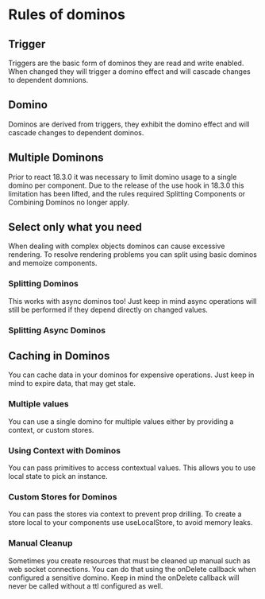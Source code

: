 
<Meta title="Domino/Rules" component={Component} />

# Rules of dominos

## Trigger
Triggers are the basic form of dominos they are read and write enabled. 
When changed they will trigger a domino effect and will cascade changes to dependent domnions.

<Canvas>
    <Story story={stories.Trigger} />
</Canvas>

## Domino
Dominos are derived from triggers, they exhibit the domino effect and will cascade changes to dependent dominos.

<Canvas>
    <Story story={stories.Domino} />
</Canvas>


## Multiple Dominons
Prior to react 18.3.0 it was necessary to limit domino usage to a single domino per component.
Due to the release of the use hook in 18.3.0 this limitation has been lifted, and the rules required Splitting Components or Combining Dominos no longer apply.

<Canvas>
    <Story story={stories.MultipleDominos} />
</Canvas>

## Select only what you need
When dealing with complex objects dominos can cause excessive rendering. 
To resolve rendering problems you can split using basic dominos and memoize components.

### Splitting Dominos

<Canvas>
    <Story story={stories.SplittingDominos} />
</Canvas>

This works with async dominos too! 
Just keep in mind async operations will still be performed if they depend directly on changed values.

### Splitting Async Dominos

<Canvas>
    <Story story={stories.SplittingAsyncDominos} />
</Canvas>

## Caching in Dominos

You can cache data in your dominos for expensive operations.
Just keep in mind to expire data, that may get stale.

<Canvas>
    <Story story={stories.Caching} />
</Canvas>

### Multiple values
You can use a single domino for multiple values either by providing a context, or custom stores.

### Using Context with Dominos

You can pass primitives to access contextual values.
This allows you to use local state to pick an instance.

<Canvas>
    <Story story={stories.Context} />
</Canvas>

### Custom Stores for Dominos

You can pass the stores via context to prevent prop drilling.
To create a store local to your components use useLocalStore, to avoid memory leaks.

<Canvas>
    <Story story={stories.CustomStores} />
</Canvas>

### Manual Cleanup

Sometimes you create resources that must be cleaned up manual such as web socket connections.
You can do that using the onDelete callback when configured a sensitive domino.
Keep in mind the onDelete callback will never be called without a ttl configured as well.

<Canvas>
    <Story story={stories.ManualCleanup} />
</Canvas>
